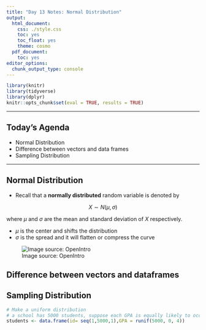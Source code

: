```yaml
---
title: "Day 13 Notes: Normal Distribution"
output:
  html_document:
    css: ./style.css
    toc: yes
    toc_float: yes
    theme: cosmo
  pdf_document:
    toc: yes
editor_options:
  chunk_output_type: console
---
```


```r
library(knitr)
library(tidyverse)
library(dplyr)
knitr::opts_chunk$set(eval = TRUE, results = TRUE)
```

------------------------------------------------------------------------

## Today's Agenda

- Normal Distribution
- Difference between vectors and data frames
- Sampling Distribution

------------------------------------------------------------------------

## Normal Distribution

-   Recall that a **normally distributed** random variable is denoted by

$$X \sim N(\mu,\sigma)$$

where $\mu$ and $\sigma$ are the mean and standard deviation of $X$ respectively.

-   $\mu$ is the center and shifts the distribution
-   $\sigma$ is the spread and it will flatten or compress the curve

![Image source: OpenIntro](normal.png)

## Difference between vectors and dataframes 


## Sampling Distribution

```r
# Make a uniform distribution
# a school has 5000 students, suppose each GPA is equally likely to occur
students <- data.frame(id= seq(1,5000,1),GPA = runif(5000, 0, 4))

```

